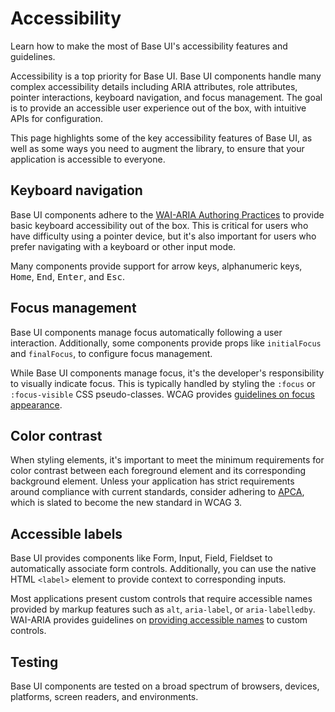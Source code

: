 # Accessibility

<Subtitle>Learn how to make the most of Base UI's accessibility features and guidelines.</Subtitle>
<Meta
  name="description"
  content="Learn how to make the most of Base UI's accessibility features and guidelines."
/>

Accessibility is a top priority for Base UI.
Base UI components handle many complex accessibility details including ARIA attributes, role attributes, pointer interactions, keyboard navigation, and focus management.
The goal is to provide an accessible user experience out of the box, with intuitive APIs for configuration.

This page highlights some of the key accessibility features of Base UI, as well as some ways you need to augment the library, to ensure that your application is accessible to everyone.

## Keyboard navigation

Base UI components adhere to the [WAI-ARIA Authoring Practices](https://www.w3.org/WAI/ARIA/apg/) to provide basic keyboard accessibility out of the box.
This is critical for users who have difficulty using a pointer device, but it's also important for users who prefer navigating with a keyboard or other input mode.

Many components provide support for arrow keys, alphanumeric keys, <kbd>Home</kbd>, <kbd>End</kbd>, <kbd>Enter</kbd>, and <kbd>Esc</kbd>.

## Focus management

Base UI components manage focus automatically following a user interaction.
Additionally, some components provide props like `initialFocus` and `finalFocus`, to configure focus management.

While Base UI components manage focus, it's the developer's responsibility to visually indicate focus.
This is typically handled by styling the `:focus` or `:focus-visible` CSS pseudo-classes.
WCAG provides [guidelines on focus appearance](https://www.w3.org/WAI/WCAG22/Understanding/focus-appearance).

## Color contrast

When styling elements, it's important to meet the minimum requirements for color contrast between each foreground element and its corresponding background element.
Unless your application has strict requirements around compliance with current standards, consider adhering to [APCA](https://apcacontrast.com/), which is slated to become the new standard in WCAG 3.

## Accessible labels

Base UI provides components like Form, Input, Field, Fieldset to automatically associate form controls. Additionally, you can use the native HTML `<label>` element to provide context to corresponding inputs.

Most applications present custom controls that require accessible names provided by markup features such as `alt`, `aria-label`, or `aria-labelledby`.
WAI-ARIA provides guidelines on [providing accessible names](https://www.w3.org/TR/wai-aria-1.2/#namecalculation) to custom controls.

## Testing

Base UI components are tested on a broad spectrum of browsers, devices, platforms, screen readers, and environments.
